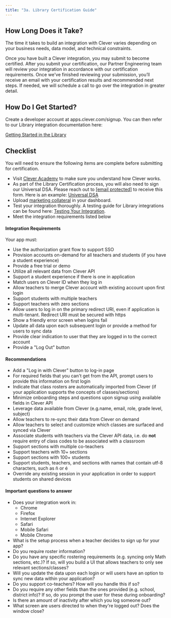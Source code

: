 ```yaml
---
title: "3a. Library Certification Guide"
---
```


## How Long Does it Take?

The time it takes to build an integration with Clever varies depending on your business needs, data model, and technical constraints.

Once you have built a Clever integration, you may submit to become certified. After you submit your certification, our Partner Engineering team will review your integration in accordance with our certification requirements. Once we've finished reviewing your submission, you’ll receive an email with your certification results and recommended next steps. If needed, we will schedule a call to go over the integration in greater detail.

## How Do I Get Started?

Create a developer account at apps.clever.com/signup. You can then refer to our Library integration documentation here:

[Getting Started in the Library](/docs/classroom-getting-started) 

## Checklist

You will need to ensure the following items are complete before submitting for certification.

* Visit [Clever Academy](https://clever.academy/) to make sure you understand how Clever works.
* As part of the Library Certification process, you will also need to sign our Universal DSA. Please reach out to [\[email protected\]](/cdn-cgi/l/email-protection#abcadbdbc7c2c8cadfc2c4c586c2c5dfced9ced8dfebc8c7ceddced985c8c4c6) to receive this form. Here is an example: [Universal DSA](https://assets.clever.com/documents/universal%5Fdsa.pdf)
* Upload [marketing collateral](https://support.clever.com/hc/s/articles/360047962012?language=en%5FUS) in your dashboard.
* Test your integration thoroughly. A testing guide for Library integrations can be found here: [Testing Your Integration](/docs/classroom-testing).
* Meet the integration requirements listed below

#### Integration Requirements

Your app must:

* Use the authorization grant flow to support SSO
* Provision accounts on-demand for all teachers and students (if you have a student experience)
* Provide a free trial or demo
* Utilize all relevant data from Clever API
* Support a student experience if there is one in application
* Match users on Clever ID when they log in
* Allow teachers to merge Clever account with existing account upon first login
* Support students with multiple teachers
* Support teachers with zero sections
* Allow users to log in on the primary redirect URI, even if application is multi-tenant. Redirect URI must be secured with https
* Show a friendly error screen when logins fail
* Update all data upon each subsequent login or provide a method for users to sync data
* Provide clear indication to user that they are logged in to the correct account
* Provide a "Log Out" button

#### Recommendations

* Add a "Log in with Clever" button to log-in page
* For required fields that you can't get from the API, prompt users to provide this information on first login
* Indicate that class rosters are automatically imported from Clever (if your application supports the concepts of classes/sections)
* Minimize onboarding steps and questions upon signup using available fields in Clever API
* Leverage data available from Clever (e.g.name, email, role, grade level, subject)
* Allow teachers to re-sync their data from Clever on demand
* Allow teachers to select and customize which classes are surfaced and synced via Clever
* Associate students with teachers via the Clever API data, i.e. do **not** require entry of class codes to be associated with a classroom
* Support sections with multiple co-teachers
* Support teachers with 10+ sections
* Support sections with 100+ students
* Support students, teachers, and sections with names that contain utf-8 characters, such as ñ or é
* Override any existing session in your application in order to support students on shared devices

#### Important questions to answer

* Does your integration work in:  
   * Chrome  
   * Firefox  
   * Internet Explorer  
   * Safari  
   * Mobile Safari  
   * Mobile Chrome
* What is the setup process when a teacher decides to sign up for your app?
* Do you require roster information?
* Do you have any specific rostering requirements (e.g. syncing only Math sections, etc.)? If so, will you build a UI that allows teachers to only see relevant sections/classes?
* Will you update the data upon each login or will users have an option to sync new data within your application?
* Do you support co-teachers? How will you handle this if so?
* Do you require any other fields than the ones provided (e.g. school, district info)? If so, do you prompt the user for these during onboarding?
* Is there an amount of inactivity after which you log someone out?
* What screen are users directed to when they're logged out? Does the window close?